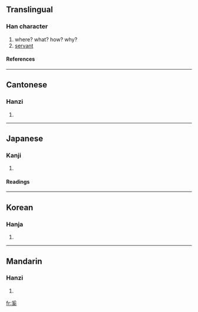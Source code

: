 ==Translingual==
===Han character===
{{Han char|rn=37|rad=大|as=07|sn=10|four=2043<sub>0</sub>|canj=月女戈大 (BVIK)}}
# where? what? how? why?
# [[servant]]
====References====
{{Han ref|kx=0252.100|dkj=05930|dj=0514.050|hdz=10541.110|uh=595A|ud=22874|bh=AE4F|bd=44623}}
----
==Cantonese==
===Hanzi===
{{yue-hanzi|jyut=|y=hai4}}
# {{defn|Cantonese}}
----
==Japanese==
===Kanji===
{{ja-kanji|grade=|rs=大07}}
# {{defn|Japanese}} 
====Readings====
{{ja-readings|on=[[けい]] (kei)|kun=[[なんぞ]] (nanzo)}}
----
==Korean==
===Hanja===
{{ko-hanja|hangeul=해|rv=hae|mr=hae}}
# {{defn|Korean}}
----
==Mandarin==
===Hanzi===
{{cmn-hanzi|pin=[[xī]] (xi1)|wg=hsi<sup>1</sup>}}
# {{defn|Mandarin}}

[[fr:奚]]
